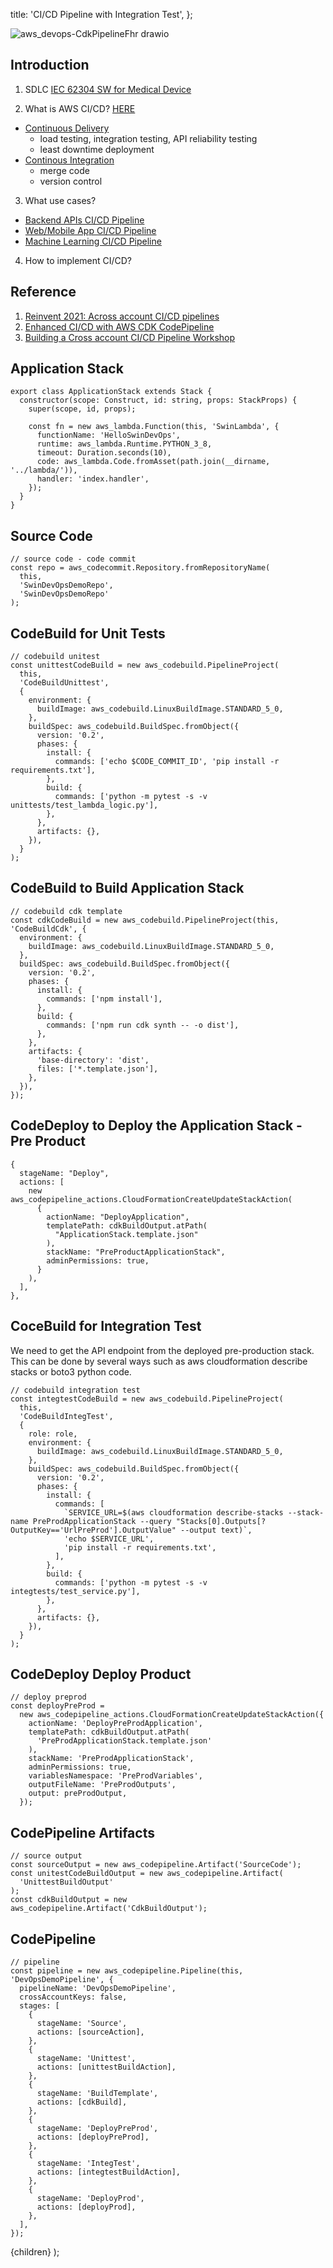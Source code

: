   title: 'CI/CD Pipeline with Integration Test',
};


![aws_devops-CdkPipelineFhr drawio](https://user-images.githubusercontent.com/20411077/176831848-b72a6d3c-8958-496c-a0ad-151f10a96c9d.png)

## Introduction

1. SDLC [IEC 62304 SW for Medical Device](https://webstore.iec.ch/preview/info_iec62304%7Bed1.0%7Den_d.pdf)

2. What is AWS CI/CD? [HERE](https://docs.aws.amazon.com/codepipeline/latest/userguide/concepts-continuous-delivery-integration.html)

- [Continuous Delivery](https://aws.amazon.com/devops/continuous-delivery/)
  - load testing, integration testing, API reliability testing
  - least downtime deployment
- [Continous Integration](https://aws.amazon.com/devops/continuous-integration/)
  - merge code
  - version control

3. What use cases?

- [Backend APIs CI/CD Pipeline](https://github.com/entest-hai/devops-mentor-talk)
- [Web/Mobile App CI/CD Pipeline](https://catalog.us-east-1.prod.workshops.aws/workshops/cc4e013e-6779-4574-9672-ff201b76282d/en-US/architecture)
- [Machine Learning CI/CD Pipeline](https://github.com/entest-hai/hello-sagemaker-pipeline)

4. How to implement CI/CD?

## Reference

1. [Reinvent 2021: Across account CI/CD pipelines](https://www.youtube.com/watch?v=AF-pSRSGNks)
2. [Enhanced CI/CD with AWS CDK CodePipeline](https://www.youtube.com/watch?v=1ps0Wh19MHQ)
3. [Building a Cross account CI/CD Pipeline Workshop](https://catalog.us-east-1.prod.workshops.aws/workshops/00bc829e-fd7c-4204-9da1-faea3cf8bd88/en-US)

## Application Stack

```tsx
export class ApplicationStack extends Stack {
  constructor(scope: Construct, id: string, props: StackProps) {
    super(scope, id, props);

    const fn = new aws_lambda.Function(this, 'SwinLambda', {
      functionName: 'HelloSwinDevOps',
      runtime: aws_lambda.Runtime.PYTHON_3_8,
      timeout: Duration.seconds(10),
      code: aws_lambda.Code.fromAsset(path.join(__dirname, '../lambda/')),
      handler: 'index.handler',
    });
  }
}
```

## Source Code

```tsx
// source code - code commit
const repo = aws_codecommit.Repository.fromRepositoryName(
  this,
  'SwinDevOpsDemoRepo',
  'SwinDevOpsDemoRepo'
);
```

## CodeBuild for Unit Tests

```tsx
// codebuild unitest
const unittestCodeBuild = new aws_codebuild.PipelineProject(
  this,
  'CodeBuildUnittest',
  {
    environment: {
      buildImage: aws_codebuild.LinuxBuildImage.STANDARD_5_0,
    },
    buildSpec: aws_codebuild.BuildSpec.fromObject({
      version: '0.2',
      phases: {
        install: {
          commands: ['echo $CODE_COMMIT_ID', 'pip install -r requirements.txt'],
        },
        build: {
          commands: ['python -m pytest -s -v unittests/test_lambda_logic.py'],
        },
      },
      artifacts: {},
    }),
  }
);
```

## CodeBuild to Build Application Stack

```tsx
// codebuild cdk template
const cdkCodeBuild = new aws_codebuild.PipelineProject(this, 'CodeBuildCdk', {
  environment: {
    buildImage: aws_codebuild.LinuxBuildImage.STANDARD_5_0,
  },
  buildSpec: aws_codebuild.BuildSpec.fromObject({
    version: '0.2',
    phases: {
      install: {
        commands: ['npm install'],
      },
      build: {
        commands: ['npm run cdk synth -- -o dist'],
      },
    },
    artifacts: {
      'base-directory': 'dist',
      files: ['*.template.json'],
    },
  }),
});
```

## CodeDeploy to Deploy the Application Stack - Pre Product

```tsx
{
  stageName: "Deploy",
  actions: [
    new aws_codepipeline_actions.CloudFormationCreateUpdateStackAction(
      {
        actionName: "DeployApplication",
        templatePath: cdkBuildOutput.atPath(
          "ApplicationStack.template.json"
        ),
        stackName: "PreProductApplicationStack",
        adminPermissions: true,
      }
    ),
  ],
},
```

## CoceBuild for Integration Test

We need to get the API endpoint from the deployed pre-production stack. This can be done by several ways such as aws cloudformation describe stacks or boto3 python code.

```tsx
// codebuild integration test
const integtestCodeBuild = new aws_codebuild.PipelineProject(
  this,
  'CodeBuildIntegTest',
  {
    role: role,
    environment: {
      buildImage: aws_codebuild.LinuxBuildImage.STANDARD_5_0,
    },
    buildSpec: aws_codebuild.BuildSpec.fromObject({
      version: '0.2',
      phases: {
        install: {
          commands: [
            `SERVICE_URL=$(aws cloudformation describe-stacks --stack-name PreProdApplicationStack --query "Stacks[0].Outputs[?OutputKey=='UrlPreProd'].OutputValue" --output text)`,
            'echo $SERVICE_URL',
            'pip install -r requirements.txt',
          ],
        },
        build: {
          commands: ['python -m pytest -s -v integtests/test_service.py'],
        },
      },
      artifacts: {},
    }),
  }
);
```

## CodeDeploy Deploy Product

```tsx
// deploy preprod
const deployPreProd =
  new aws_codepipeline_actions.CloudFormationCreateUpdateStackAction({
    actionName: 'DeployPreProdApplication',
    templatePath: cdkBuildOutput.atPath(
      'PreProdApplicationStack.template.json'
    ),
    stackName: 'PreProdApplicationStack',
    adminPermissions: true,
    variablesNamespace: 'PreProdVariables',
    outputFileName: 'PreProdOutputs',
    output: preProdOutput,
  });
```

## CodePipeline Artifacts

```tsx
// source output
const sourceOutput = new aws_codepipeline.Artifact('SourceCode');
const unitestCodeBuildOutput = new aws_codepipeline.Artifact(
  'UnittestBuildOutput'
);
const cdkBuildOutput = new aws_codepipeline.Artifact('CdkBuildOutput');
```

## CodePipeline

```tsx
// pipeline
const pipeline = new aws_codepipeline.Pipeline(this, 'DevOpsDemoPipeline', {
  pipelineName: 'DevOpsDemoPipeline',
  crossAccountKeys: false,
  stages: [
    {
      stageName: 'Source',
      actions: [sourceAction],
    },
    {
      stageName: 'Unittest',
      actions: [unittestBuildAction],
    },
    {
      stageName: 'BuildTemplate',
      actions: [cdkBuild],
    },
    {
      stageName: 'DeployPreProd',
      actions: [deployPreProd],
    },
    {
      stageName: 'IntegTest',
      actions: [integtestBuildAction],
    },
    {
      stageName: 'DeployProd',
      actions: [deployProd],
    },
  ],
});
```

  <MyLayoutTest frontmatter={meta}>{children}</MyLayoutTest>
);
